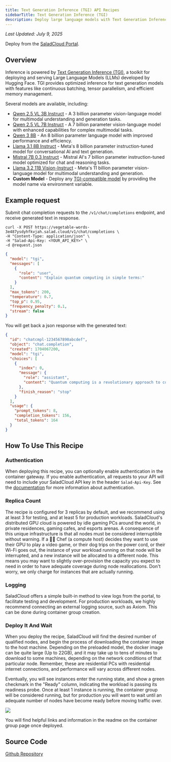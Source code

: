 ```yaml
---
title: Text Generation Inference (TGI) API Recipes
sidebarTitle: Text Generation Inference (TGI)
description: Deploy large language models with Text Generation Inference (TGI) API on Salad Container Engine.
---
```


_Last Updated: July 9, 2025_

<Tip>Deploy from the [SaladCloud Portal](https://portal.salad.com).</Tip>

## Overview

Inference is powered by [Text Generation Inference (TGI)](https://github.com/huggingface/text-generation-inference), a
toolkit for deploying and serving Large Language Models (LLMs) developed by Hugging Face. TGI provides optimized
inference for text generation models with features like continuous batching, tensor parallelism, and efficient memory
management.

Several models are available, including:

- [Qwen 2.5 VL 3B Instruct](https://huggingface.co/Qwen/Qwen2.5-VL-3B-Instruct) - A 3 billion parameter vision-language
  model for multimodal understanding and generation tasks.
- [Qwen 2.5 VL 7B Instruct](https://huggingface.co/Qwen/Qwen2.5-VL-7B-Instruct) - A 7 billion parameter vision-language
  model with enhanced capabilities for complex multimodal tasks.
- [Qwen 3 8B](https://huggingface.co/Qwen/Qwen3-8B) - An 8 billion parameter language model with improved performance
  and efficiency.
- [Llama 3.1 8B Instruct](https://huggingface.co/meta-llama/Llama-3.1-8B-Instruct) - Meta's 8 billion parameter
  instruction-tuned model for conversational AI and text generation.
- [Mistral 7B 0.3 Instruct](https://huggingface.co/mistralai/Mistral-7B-Instruct-v0.3) - Mistral AI's 7 billion
  parameter instruction-tuned model optimized for chat and reasoning tasks.
- [Llama 3.2 11B Vision-Instruct](https://huggingface.co/meta-llama/Llama-3.2-11B-Vision-Instruct) - Meta's 11 billion
  parameter vision-language model for multimodal understanding and generation.
- **Custom Model** - Deploy any
  [TGI-compatible model](https://huggingface.co/docs/text-generation-inference/supported_models) by providing the model
  name via environment variable.

## Example request

Submit chat completion requests to the `/v1/chat/completions` endpoint, and receive generated text in response.

```shell
curl -X POST https://vegetable-words-3e487ysdyhfkvjah.salad.cloud/v1/chat/completions \
-H "Content-Type: application/json" \
-H "Salad-Api-Key: <YOUR_API_KEY>" \
-d @request.json
```

```json request.json
{
  "model": "tgi",
  "messages": [
    {
      "role": "user",
      "content": "Explain quantum computing in simple terms:"
    }
  ],
  "max_tokens": 200,
  "temperature": 0.7,
  "top_p": 0.95,
  "frequency_penalty": 0.1,
  "stream": false
}
```

You will get back a json response with the generated text:

```json
{
  "id": "chatcmpl-1234567890abcdef",
  "object": "chat.completion",
  "created": 1704067200,
  "model": "tgi",
  "choices": [
    {
      "index": 0,
      "message": {
        "role": "assistant",
        "content": "Quantum computing is a revolutionary approach to computation that harnesses the principles of quantum mechanics..."
      },
      "finish_reason": "stop"
    }
  ],
  "usage": {
    "prompt_tokens": 8,
    "completion_tokens": 156,
    "total_tokens": 164
  }
}
```

## How To Use This Recipe

### Authentication

When deploying this recipe, you can optionally enable authentication in the container gateway. If you enable
authentication, all requests to your API will need to include your SaladCloud API key in the header `Salad-Api-Key`. See
the [documentation](/container-engine/how-to-guides/gateway/sending-requests) for more information about authentication.

### Replica Count

The recipe is configured for 3 replicas by default, and we recommend using at least 3 for testing, and at least 5 for
production workloads. SaladCloud's distributed GPU cloud is powered by idle gaming PCs around the world, in private
residences, gaming cafes, and esports arenas. A consequence of this unique infrastructure is that all nodes must be
considered interruptible without warning. If a 👨‍🍳 Chef (a compute host) decides they want to use their GPU to play a
video game, or their dog trips on the power cord, or their Wi-Fi goes out, the instance of your workload running on that
node will be interrupted, and a new instance will be allocated to a different node. This means you may want to slightly
over-provision the capacity you expect to need in order to have adequate coverage during node reallocations. Don't
worry, we only charge for instances that are actually running.

### Logging

SaladCloud offers a simple built-in method to view logs from the portal, to facilitate testing and development. For
production workloads, we highly recommend connecting an external logging source, such as Axiom. This can be done during
container group creation.

### Deploy It And Wait

When you deploy the recipe, SaladCloud will find the desired number of qualified nodes, and begin the process of
downloading the container image to the host machine. Depending on the preloaded model, the docker image can be quite
large (Up to 22GB), and it may take up to tens of minutes to download to some machines, depending on the network
conditions of that particular node. Remember, these are residential PCs with residential internet connections, and
performance will vary across different nodes.

Eventually, you will see instances enter the running state, and show a green checkmark in the "Ready" column, indicating
the workload is passing its readiness probe. Once at least 1 instance is running, the container group will be considered
running, but for production you will want to wait until an adequate number of nodes have become ready before moving
traffic over.

![](/container-engine/images/tgi-deploy.jpg)

You will find helpful links and information in the readme on the container group page once deployed.

## Source Code

[<Icon icon="github" size="24" /> Github Repository](https://github.com/SaladTechnologies/salad-recipes/tree/master/recipes/tgi)
